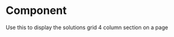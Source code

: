 
<Meta
  title="Components/Organisms/AcfSolutionsGrid4ColumnSection"
  component={AcfSolutionsGrid4ColumnSection}
/>

# Component

Use this to display the solutions grid 4 column section on a page

<Canvas>
  <Story name="Component">
    <AcfSolutionsGrid4ColumnSection
      heading="This is the heading"
      copy="Over 100 years of excellence in helping our customers achive their environment compliance monitoring needs"
    />
  </Story>
</Canvas>
